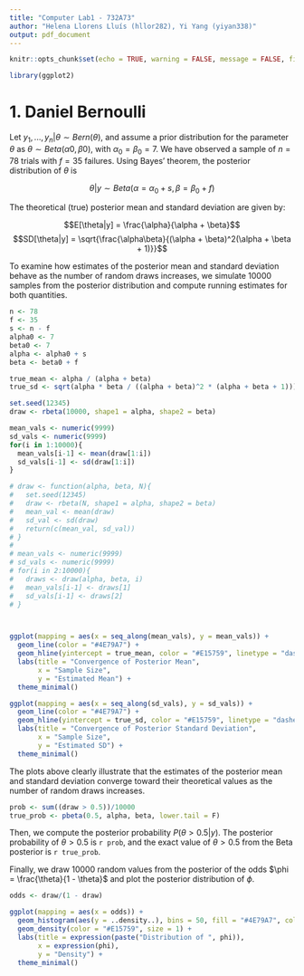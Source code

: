 ```yaml
---
title: "Computer Lab1 - 732A73"
author: "Helena Llorens Lluís (hllor282), Yi Yang (yiyan338)"
output: pdf_document
---
```


```r
knitr::opts_chunk$set(echo = TRUE, warning = FALSE, message = FALSE, fig.dim=c(4, 2.5), fig.align='center')
```

```r
library(ggplot2)
```

# 1. Daniel Bernoulli

Let $y_1, ..., y_n|\theta \sim Bern(\theta)$, and assume a prior distribution for the parameter $\theta$ as $\theta \sim Beta(\alpha0, \beta0)$, with $\alpha_0 = \beta_0 = 7$. We have observed a sample of $n = 78$ trials with $f = 35$ failures. Using Bayes' theorem, the posterior distribution of $\theta$ is

$$\theta|y \sim Beta(\alpha = \alpha_0 + s, \beta = \beta_0 + f)$$

The theoretical (true) posterior mean and standard deviation are given by:

$$E[\theta|y] = \frac{\alpha}{\alpha + \beta}$$
$$SD[\theta|y] = \sqrt{\frac{\alpha\beta}{(\alpha + \beta)^2(\alpha + \beta + 1)}}$$

To examine how estimates of the posterior mean and standard deviation behave as the number of random draws increases, we simulate 10000 samples from the posterior distribution and compute running estimates for both quantities. 


```r
n <- 78
f <- 35
s <- n - f
alpha0 <- 7
beta0 <- 7
alpha <- alpha0 + s
beta <- beta0 + f

true_mean <- alpha / (alpha + beta)
true_sd <- sqrt(alpha * beta / ((alpha + beta)^2 * (alpha + beta + 1)))

set.seed(12345)
draw <- rbeta(10000, shape1 = alpha, shape2 = beta)

mean_vals <- numeric(9999)
sd_vals <- numeric(9999)
for(i in 1:10000){
  mean_vals[i-1] <- mean(draw[1:i])
  sd_vals[i-1] <- sd(draw[1:i])
}

# draw <- function(alpha, beta, N){
#   set.seed(12345)
#   draw <- rbeta(N, shape1 = alpha, shape2 = beta)
#   mean_val <- mean(draw)
#   sd_val <- sd(draw)
#   return(c(mean_val, sd_val))
# }
# 
# mean_vals <- numeric(9999)
# sd_vals <- numeric(9999)
# for(i in 2:10000){
#   draws <- draw(alpha, beta, i)
#   mean_vals[i-1] <- draws[1]
#   sd_vals[i-1] <- draws[2]
# }



ggplot(mapping = aes(x = seq_along(mean_vals), y = mean_vals)) +
  geom_line(color = "#4E79A7") +
  geom_hline(yintercept = true_mean, color = "#E15759", linetype = "dashed") +
  labs(title = "Convergence of Posterior Mean",
       x = "Sample Size",
       y = "Estimated Mean") +
  theme_minimal()

ggplot(mapping = aes(x = seq_along(sd_vals), y = sd_vals)) +
  geom_line(color = "#4E79A7") +
  geom_hline(yintercept = true_sd, color = "#E15759", linetype = "dashed") +
  labs(title = "Convergence of Posterior Standard Deviation",
       x = "Sample Size",
       y = "Estimated SD") +
  theme_minimal()
```

The plots above clearly illustrate that the estimates of the posterior mean and standard deviation converge toward their theoretical values as the number of random draws increases.

```r
prob <- sum((draw > 0.5))/10000 
true_prob <- pbeta(0.5, alpha, beta, lower.tail = F)
```

Then, we compute the posterior probability $P(\theta > 0.5|y)$. The posterior probability of $\theta > 0.5$ is `r prob`, and the exact value of $\theta > 0.5$ from the Beta posterior is `r true_prob`.

Finally, we draw 10000 random values from the posterior of the odds $\phi = \frac{\theta}{1 - \theta}$ and plot the posterior distribution of $\phi$.

```r
odds <- draw/(1 - draw)

ggplot(mapping = aes(x = odds)) +
  geom_histogram(aes(y = ..density..), bins = 50, fill = "#4E79A7", color = "white", alpha = 0.7) +
  geom_density(color = "#E15759", size = 1) +
  labs(title = expression(paste("Distribution of ", phi)),
       x = expression(phi),
       y = "Density") +
  theme_minimal()
```


